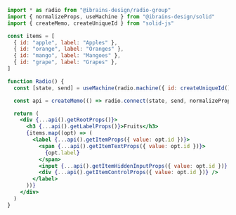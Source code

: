 ```jsx
import * as radio from "@ibrains-design/radio-group"
import { normalizeProps, useMachine } from "@ibrains-design/solid"
import { createMemo, createUniqueId } from "solid-js"

const items = [
  { id: "apple", label: "Apples" },
  { id: "orange", label: "Oranges" },
  { id: "mango", label: "Mangoes" },
  { id: "grape", label: "Grapes" },
]

function Radio() {
  const [state, send] = useMachine(radio.machine({ id: createUniqueId() }))

  const api = createMemo(() => radio.connect(state, send, normalizeProps))

  return (
    <div {...api().getRootProps()}>
      <h3 {...api().getLabelProps()}>Fruits</h3>
      {items.map((opt) => (
        <label {...api().getItemProps({ value: opt.id })}>
          <span {...api().getItemTextProps({ value: opt.id })}>
            {opt.label}
          </span>
          <input {...api().getItemHiddenInputProps({ value: opt.id })} />
          <div {...api().getItemControlProps({ value: opt.id })} />
        </label>
      ))}
    </div>
  )
}
```
